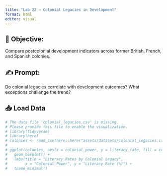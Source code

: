 ```yaml
---
title: "Lab 22 – Colonial Legacies in Development"
format: html
editor: visual
---
```


## 🧭 Objective:   
Compare postcolonial development indicators across former British, French, and Spanish colonies.

## ✍️ Prompt:  
Do colonial legacies correlate with development outcomes? What exceptions challenge the trend?

## 📥 Load Data
```r
# The data file 'colonial_legacies.csv' is missing.
# Please provide this file to enable the visualization.
# library(tidyverse)
# library(here)
# colonies <- read_csv(here::here("assets/datasets/colonial_legacies.csv"))
# 
# ggplot(colonies, aes(x = colonial_power, y = literacy_rate, fill = colonial_power)) +
#   geom_boxplot() +
#   labs(title = "Literacy Rates by Colonial Legacy",
#        x = "Colonial Power", y = "Literacy Rate (%)") +
#   theme_minimal()
```
